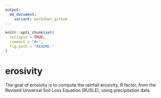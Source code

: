 ```yaml
---
output:
  md_document:
    variant: markdown_github
---
```


<!-- README.md is generated from README.Rmd. Please edit that file -->

```r
knitr::opts_chunk$set(
  collapse = TRUE,
  comment = "#>",
  fig.path = "README-"
)
```

# erosivity

The goal of erosivity is to compute the rainfall erosivity, R factor, from the Revised
    Universal Soil Loss Equation (RUSLE), using precipitation data.

